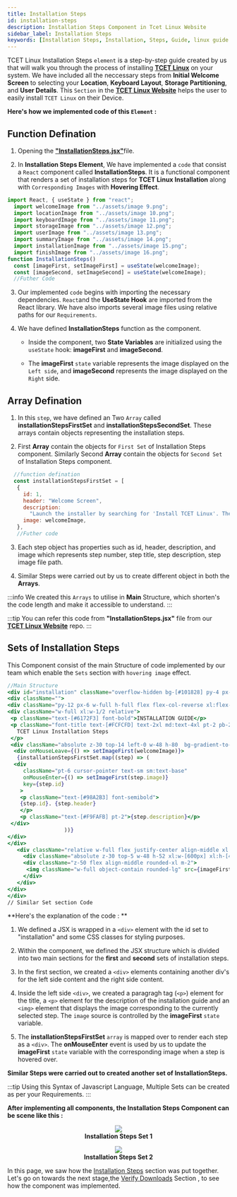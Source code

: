 ```yaml
---
title: Installation Steps
id: installation-steps
description: Installation Steps Component in Tcet Linux Website
sidebar_label: Installation Steps
keywords: [Installation Steps, Installation, Steps, Guide, linux guide ]
---
```

TCET Linux Installation Steps `element` is a step-by-step guide created by us that will walk you through the process of installing [**TCET Linux**](https://github.com/tcet-opensource/tcet-linux/releases/download/v0.5-beta/checksum) on your system. We have included all the neccessary steps from **Initial Welcome Screen** to selecting your **Location**, **Keyboard Layout**, **Storage Partitioning**, and **User Details**. This `Section` in the [**TCET Linux Website**](https://linux.tcetmumbai.in/) helps the user to easily install `TCET Linux` on their Device.

**Here's how we implemented code of this `Element` :**

## Function Defination

1. Opening the [**"InstallationSteps.jsx"**](https://github.com/tcet-opensource/tcet-linux-website/blob/main/src/components/InstallationSteps.jsx)file.

2. In **Installation Steps Element**, We have implemented a `code` that consist a `React` component called **InstallationSteps**. It is a functional component that renders a set of installation steps for **TCET Linux Installation** along with `Corresponding Images` with **Hovering Effect**.

  ``` jsx title="InstallationSteps.jsx" {1-2,11-12} showLineNumbers
import React, { useState } from "react";
    import welcomeImage from "../assets/image 9.png";
    import locationImage from "../assets/image 10.png";
    import keyboardImage from "../assets/image 11.png";
    import storageImage from "../assets/image 12.png";
    import userImage from "../assets/image 13.png";
    import summaryImage from "../assets/image 14.png";
    import installationImage from "../assets/image 15.png";
    import finishImage from "../assets/image 16.png";
function InstallationSteps() 
    const [imageFirst, setImageFirst] = useState(welcomeImage);
    const [imageSecond, setImageSecond] = useState(welcomeImage);
    //Futher Code
  ```
3. Our implemented `code` begins with importing the necessary dependencies. `React`and the **UseState Hook** are imported from the React library. We have also imports several image files using relative paths for our `Requirements`.

4. We have defined **InstallationSteps** function as the component.

   - Inside the component, two **State Variables** are initialized using the `useState` hook: **imageFirst** and **imageSecond**.

   - The **imageFirst** `state` variable represents the image displayed on the `Left side`, and **imageSecond** represents the image displayed on the `Right` side.

## Array Defination 

1. In this `step`, we have defined an Two `Array` called **installationStepsFirstSet** and **installationStepsSecondSet**. These arrays contain objects representing the installation steps.

2. First **Array** contain the objects for `First Set` of Installation Steps component. Similarly Second **Array** contain the objects for `Second Set` of Installation Steps component.

 ```jsx title="InstallationSteps.jsx" {2,4-8} showLineNumbers
   //function defination
   const installationStepsFirstSet = [
    {
      id: 1,
      header: "Welcome Screen",
      description:
        "Launch the installer by searching for 'Install TCET Linux'. The installer will look like this.",
      image: welcomeImage,
    },
    //Futher code
 ```

3. Each step object has properties such as id, header, description, and image which represents step number, step title, step description, step image file path.

4. Similar Steps were carried out by us to create different object in both the **Arrays**.

:::info
We created this `Arrays` to utilise in **Main** Structure, which shorten's the code length and make it accessible to understand.
:::

:::tip
You can refer this code from **"InstallationSteps.jsx"** file from our [**TCET Linux Website**](https://github.com/tcet-opensource/tcet-linux-website) repo.
:::

## Sets of Installation Steps

This Component consist of the main Structure of code implemented by our team which enable the `Sets` section with `hovering image` effect.

   ``` jsx title="InstallationSteps.jsx" {2,6,7,8,11,12,15,16,19,21} showLineNumbers
   //Main Structure
<div id="installation" className="overflow-hidden bg-[#101828] py-4 px-4 lg:px-12">
 <div className="">
  <div className="py-12 px-6 w-full h-full flex flex-col-reverse xl:flex-row md:flex-row">
   <div className="w-full xl:w-1/2 relative">
    <p className="text-[#6172F3] font-bold">INSTALLATION GUIDE</p>
    <p className="font-title text-[#FCFCFD] text-2xl md:text-4xl pt-2 pb-2">
      TCET Linux Installation Steps
    </p>
    <div className="absolute z-30 top-14 left-0 w-48 h-80  bg-gradient-to-r from-teal-100 via-indigo-500 to-pink-100 opacity-30 blur-2xl flex-none order-4 rounded-xl transform -rotate-45"></div>
     <div onMouseLeave={() => setImageFirst(welcomeImage)}>
      {installationStepsFirstSet.map((step) => (
     <div
        className="pt-6 cursor-pointer text-sm sm:text-base"
        onMouseEnter={() => setImageFirst(step.image)}
        key={step.id}
       >
       <p className="text-[#98A2B3] font-semibold">
       {step.id}. {step.header}
       </p>
       <p className="text-[#F9FAFB] pt-2">{step.description}</p>
    </div>
                     ))}
   </div>
  </div>
      <div className="relative w-full flex justify-center align-middle xl:w-1/2">
        <div className="absolute z-30 top-5 w-48 h-52 xl:w-[600px] xl:h-[450px] bg-[#98A2B3] opacity-30 blur-2xl flex-none order-4 rounded-full"></div>
        <div className="z-50 flex align-middle rounded-xl m-2">
         <img className="w-full object-contain rounded-lg" src={imageFirst} />
        </div>
      </div>
 </div>
</div>
// Similar Set section Code
```

**Here's the explanation of the code : **

 1. We defined a JSX is wrapped in a `<div>` element with the id set to "installation" and some CSS classes for styling purposes. 

 2. Within the component, we defined the JSX structure which is divided into two main sections for the **first** and **second** sets of installation steps.

 3. In the first section, we created a `<div>` elements containing another div's for the left side content and the right side content.
 
 4. Inside the left side `<div>`, we created a paragragh tag (`<p>`) element for the title, a `<p>` element for the description of the installation guide and an `<img>` element that displays the image corresponding to the currently selected step. The `image` source is controlled by the **imageFirst** `state` variable.

 5. The **installationStepsFirstSet** `array` is mapped over to render each step as a `<div>`. The **onMouseEnter** event is used by us to update the **imageFirst** `state` variable with the corresponding image when a step is hovered over.

**Similar Steps were carried out to created another set of InstallationSteps.**

:::tip
Using this Syntax of Javascript Language, Multiple Sets can be created as per your Requirements.
:::

**After implementing all components, the Installation Steps Component can be scene like this :**


<figure>
    <center><img src={set1} style={{ border: "2px solid gray", width: "400px" }} /></center>
    <center><b><figcaption>Installation Steps Set 1</figcaption></b></center>
</figure>


<figure>
    <center><img src={set2} style={{ border: "2px solid gray", width: "400px" }} /></center>
    <center><b><figcaption>Installation Steps Set 2</figcaption></b></center>
</figure>

In this page, we saw how the [Installation Steps](installation-steps) section was put together. Let's go on towards the next stage,the [Verify Downloads](verify-downloads) Section , to see how the component was implemented.

